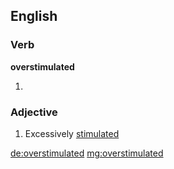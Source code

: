 ==English==

===Verb===
'''overstimulated'''

# {{past of|overstimulate}}

===Adjective===
{{en-adj}}

# Excessively [[stimulated]]

[[de:overstimulated]]
[[mg:overstimulated]]